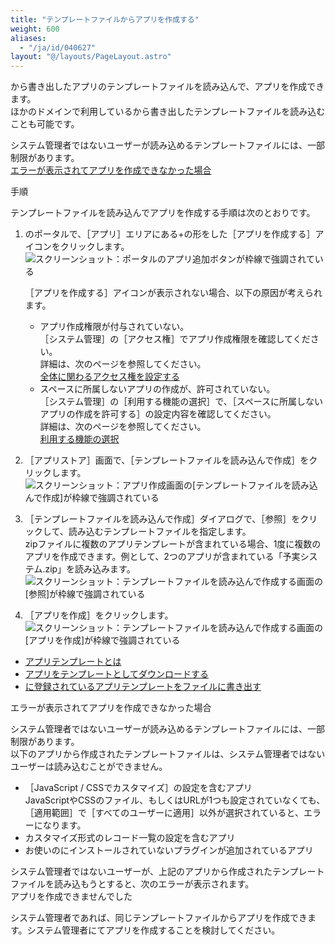 ```yaml
---
title: "テンプレートファイルからアプリを作成する"
weight: 600
aliases:
  - "/ja/id/040627"
layout: "@/layouts/PageLayout.astro"
---
```




<Kintone />から書き出したアプリのテンプレートファイルを読み込んで、アプリを作成できます。  
ほかのドメインで利用している<Kintone />から書き出したテンプレートファイルを読み込むことも可能です。

<Note>

<Kintone />システム管理者ではないユーザーが読み込めるテンプレートファイルには、一部制限があります。  
[エラーが表示されてアプリを作成できなかった場合](#app_csv_add_app_template_file_20)

</Note>

<Heading id="app_csv_add_app_template_file_10">手順</Heading>

テンプレートファイルを読み込んでアプリを作成する手順は次のとおりです。

1. <Kintone />のポータルで、<Wovn>［アプリ］</Wovn>エリアにある+の形をした<Wovn>［アプリを作成する］</Wovn>アイコンをクリックします。  
   <Img src="/k/kintone/img-ja/add_template_file_01.png" alt="スクリーンショット：ポータルのアプリ追加ボタンが枠線で強調されている" />

   <Note>

   <Wovn>［アプリを作成する］</Wovn>アイコンが表示されない場合、以下の原因が考えられます。

   * アプリ作成権限が付与されていない。  
     <Wovn>［<Kintone />システム管理］</Wovn>の<Wovn>［アクセス権］</Wovn>でアプリ作成権限を確認してください。  
     詳細は、次のページを参照してください。  
     [<Kintone />全体に関わるアクセス権を設定する](/k/ja/id/040867.html)
   * スペースに所属しないアプリの作成が、許可されていない。  
     <Wovn>［<Kintone />システム管理］</Wovn>の<Wovn>［利用する機能の選択］</Wovn>で、<Wovn>［スペースに所属しないアプリの作成を許可する］</Wovn>の設定内容を確認してください。  
     詳細は、次のページを参照してください。  
     [利用する機能の選択](/k/ja/id/04031.html#admin_feature_activation_3010)

   </Note>

1. <Wovn>［<Kintone />アプリストア］</Wovn>画面で、<Wovn>［テンプレートファイルを読み込んで作成］</Wovn>をクリックします。  
   <Img src="/k/kintone/img-ja/add_template_file_02.png" alt="スクリーンショット：アプリ作成画面の[テンプレートファイルを読み込んで作成]が枠線で強調されている" />

1. <Wovn>［テンプレートファイルを読み込んで作成］</Wovn>ダイアログで、<Wovn>［参照］</Wovn>をクリックして、読み込むテンプレートファイルを指定します。  
  zipファイルに複数のアプリテンプレートが含まれている場合、1度に複数のアプリを作成できます。例として、2つのアプリが含まれている「予実システム.zip」を読み込みます。  
   <Img src="/k/kintone/img-ja/add_template_file_03.png" alt="スクリーンショット：テンプレートファイルを読み込んで作成する画面の[参照]が枠線で強調されている" />

1. <Wovn>［アプリを作成］</Wovn>をクリックします。  
   <Img src="/k/kintone/img-ja/app_template_04.png" alt="スクリーンショット：テンプレートファイルを読み込んで作成する画面の[アプリを作成]が枠線で強調されている" />

<Reference>

* [アプリテンプレートとは](/k/ja/id/04022.html)
* [アプリをテンプレートとしてダウンロードする](/k/ja/id/040493.html)
* [<Kintone />に登録されているアプリテンプレートをファイルに書き出す](/k/ja/id/04019.html)

</Reference>

<Heading id="app_csv_add_app_template_file_20">エラーが表示されてアプリを作成できなかった場合</Heading>

<Kintone />システム管理者ではないユーザーが読み込めるテンプレートファイルには、一部制限があります。  
以下のアプリから作成されたテンプレートファイルは、<Kintone />システム管理者ではないユーザーは読み込むことができません。  

* <Wovn>［JavaScript / CSSでカスタマイズ］</Wovn>の設定を含むアプリ  
  JavaScriptやCSSのファイル、もしくはURLが1つも設定されていなくても、<Wovn>［適用範囲］</Wovn>で<Wovn>［すべてのユーザーに適用］</Wovn>以外が選択されていると、エラーになります。
* カスタマイズ形式のレコード一覧の設定を含むアプリ
* お使いの<Kintone />にインストールされていないプラグインが追加されているアプリ

<Kintone />システム管理者ではないユーザーが、上記のアプリから作成されたテンプレートファイルを読み込もうとすると、次のエラーが表示されます。  
アプリを作成できませんでした

<Kintone />システム管理者であれば、同じテンプレートファイルからアプリを作成できます。<Kintone />システム管理者にてアプリを作成することを検討してください。
